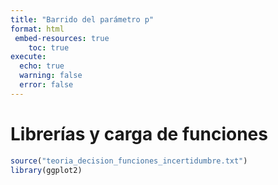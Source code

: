 ```yaml
---
title: "Barrido del parámetro p"
format: html
 embed-resources: true
    toc: true
execute:
  echo: true
  warning: false
  error: false
---
```

# Librerías y carga de funciones

```r
source("teoria_decision_funciones_incertidumbre.txt")
library(ggplot2)
```
